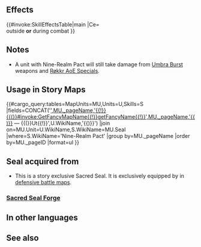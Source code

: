 {{Passive
|name=Nine-Realm Pact
|type=S
|exclusive=0
|canUseWeapon={{WeaponList|All}}
|canUseMove={{MoveList|All}}
|properties=enemy_only
|1name=Nine-Realm Pact
|1tagid=SID_九の世界の誓約
|1effect=Reduces damage dealt to unit to 0.
|1cost=0
|1required=-
}}
==Effects==
{{#invoke:SkillEffectsTable|main
|Ce={{Eft|Prevent Damage}}<br>outside '''or''' during combat
}}
==Notes==
* A unit with Nine-Realm Pact will still take damage from [[Umbra Burst]] weapons and [[Røkkr AoE Specials]].
==Usage in Story Maps==
{{#cargo_query:tables=MapUnits=MU,Units=U,Skills=S
|fields=CONCAT('[[',MU._pageName,'{{!}}{{(}}#invoke:GetFancyMapName{{!}}getFancyName{{!}}',MU._pageName,'{{)}}]] — {{(}}Ut{{!}}',U.WikiName,'{{)}}')
|join on=MU.Unit=U.WikiName,S.WikiName=MU.Seal
|where=S.WikiName='Nine-Realm Pact'
|group by=MU._pageName
|order by=MU._pageID
|format=ul
}}
==Seal acquired from==
* This is a story exclusive Sacred Seal. It is exclusively equipped by {{Ut|Baldr: Celestial Sun God}} in [[:Category:Defensive battle maps|defensive battle maps]].
===[[Sacred Seal Forge]]===
{{SealCosts
|seals=Nine-Realm Pact
|badgeColor=-
|costs1=-
}}

==In other languages==
{{OtherLanguages
|japanese=
|german=
|spanishEU=
|spanishLA=
|french=
|italian=
|chineseTW=
|portuguese=
}}
==See also==
{{See also skills|cond=Description LIKE '%Reduces damage dealt to unit to 0.%'}}
{{Seals Navbox}}